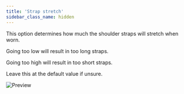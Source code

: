 ```yaml
---
title: 'Strap stretch'
sidebar_class_name: hidden
---
```


This option determines how much the shoulder straps will stretch when worn.

Going too low will result in too long straps.

Going too high will result in too short straps.

Leave this at the default value if unsure.

![Preview](../strapstretch.svg)
